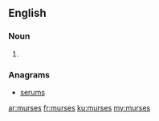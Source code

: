 ==English==

===Noun===
{{head|en|plural}}

# {{plural of|murse|lang=en|nocat=1}}

===Anagrams===
* [[serums#English|serums]]

[[ar:murses]]
[[fr:murses]]
[[ku:murses]]
[[my:murses]]
